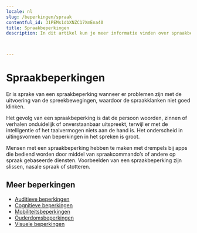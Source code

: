 ```yaml
---
locale: nl
slug: /beperkingen/spraak
contentful_id: 31PEMs1dbXNZC17XmEna40
title: Spraakbeperkingen
description: In dit artikel kun je meer informatie vinden over spraakbeperkingen.


	
---
```


# Spraakbeperkingen

Er is sprake van een spraakbeperking wanneer er problemen zijn met de uitvoering van de spreekbewegingen, waardoor de spraakklanken niet goed klinken.

Het gevolg van een spraakbeperking is dat de persoon woorden, zinnen of verhalen onduidelijk of onverstaanbaar uitspreekt, terwijl er met de intelligentie of het taalvermogen niets aan de hand is.
Het onderscheid in uitingsvormen van beperkingen in het spreken is groot.

Mensen met een spraakbeperking hebben te maken met drempels bij apps die bediend worden door middel van spraakcommando’s of andere op spraak gebaseerde diensten. Voorbeelden van een spraakbeperking zijn slissen, nasale spraak of stotteren.

## Meer beperkingen

- [Auditieve beperkingen](/nl/artikelen/beperkingen/auditief)
- [Cognitieve beperkingen](/nl/artikelen/beperkingen/cognitief)
- [Mobiliteitsbeperkingen](/nl/artikelen/beperkingen/mobiliteit)
- [Ouderdomsbeperkingen](/nl/artikelen/beperkingen/ouderdom)
- [Visuele beperkingen](/nl/artikelen/beperkingen/visueel)
